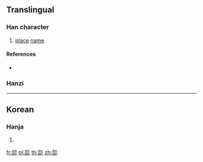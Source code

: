 ==Translingual==

===Han character===
{{Han char|rn=70|rad=方|as=09|sn=13|four=|canj=YYRP|ids=⿱於⿰口匕}}

# [[place]] [[name]]

====References====
* {{Han ref|kx=0484.221|dj=0846.220|hdz=32183.101|uh=65D5|ud=26069}}
===Hanzi===
{{cmn-hanzi|pin=[[e]] ([[e5]])|wg=e<sup>5</sup>}}

----

==Korean==

===Hanja===
{{ko-hanja|hangeul=엇|eumhun=|rv=eot|mr=ŏt|y=es}}

# {{defn|lang=ko|sort=方09}}

[[fr:旕]]
[[pl:旕]]
[[th:旕]]
[[zh:旕]]